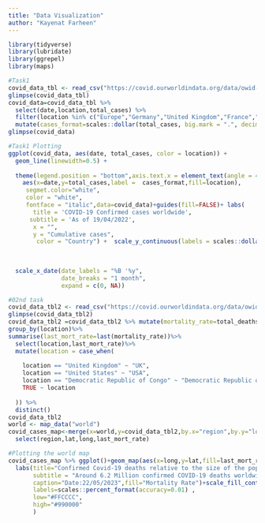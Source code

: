 ```yaml
---
title: "Data Visualization"
author: "Kayenat Farheen"
---
```


::: callout-note

:::
```r
library(tidyverse)
library(lubridate)
library(ggrepel)
library(maps)
```

```r
#Task1
covid_data_tbl <- read_csv("https://covid.ourworldindata.org/data/owid-covid-data.csv")
glimpse(covid_data_tbl)
covid_data=covid_data_tbl %>% 
  select(date,location,total_cases) %>%
  filter(location %in% c("Europe","Germany","United Kingdom","France","Spain","United States")) %>%
  mutate(cases_format=scales::dollar(total_cases, big.mark = ".", decimal.mark = ",", prefix = "", suffix = "",))
glimpse(covid_data)
```

```r
#Task1 Plotting
ggplot(covid_data, aes(date, total_cases, color = location)) +
  geom_line(linewidth=0.5) +
 
  theme(legend.position = "bottom",axis.text.x = element_text(angle = 45, hjust = 1))+  geom_label_repel(
    aes(x=date,y=total_cases,label =  cases_format,fill=location),
     segmet.color="white",
     color = "white",
     fontface = "italic",data=covid_data)+guides(fill=FALSE)+ labs(
       title = 'COVID-19 Confirmed cases worldwide',
      subtitle = 'As of 19/04/2022',
       x = "",
       y = "Cumulative cases",
        color = "Country") +  scale_y_continuous(labels = scales::dollar_format(scale = 1e-6,
                                                                                prefix = "",
                                                                                suffix = " M")) +
  
  scale_x_date(date_labels = "%B '%y",
               date_breaks = "1 month",
               expand = c(0, NA))
```

```r
#02nd task
covid_data_tbl2 <- read_csv("https://covid.ourworldindata.org/data/owid-covid-data.csv")
glimpse(covid_data_tbl2)
covid_data_tbl2 =covid_data_tbl2 %>% mutate(mortality_rate=total_deaths/population)%>%
group_by(location)%>%
summarise(last_mort_rate=last(mortality_rate))%>%
  select(location,last_mort_rate)%>%
  mutate(location = case_when(
    
    location == "United Kingdom" ~ "UK",
    location == "United States" ~ "USA",
    location == "Democratic Republic of Congo" ~ "Democratic Republic of the Congo",
    TRUE ~ location
    
  )) %>%
  distinct()
covid_data_tbl2
world <- map_data("world")
covid_cases_map<-merge(x=world,y=covid_data_tbl2,by.x="region",by.y="location") %>% 
  select(region,lat,long,last_mort_rate)
```

```r
#Plotting the world map
covid_cases_map %>% ggplot()+geom_map(aes(x=long,y=lat,fill=last_mort_rate,map_id=region),map=world)+
  labs(title="Confirmed Covid-19 deaths relative to the size of the population",
       subtitle = "Around 6.2 Million confirmed COVID-19 deaths worldwide",
       caption="Date:22/05/2023",fill="Mortality Rate")+scale_fill_continuous(
       labels=scales::percent_format(accuracy=0.01) ,
       low="#FFCCCC",
       high="#990000"
       )
```

